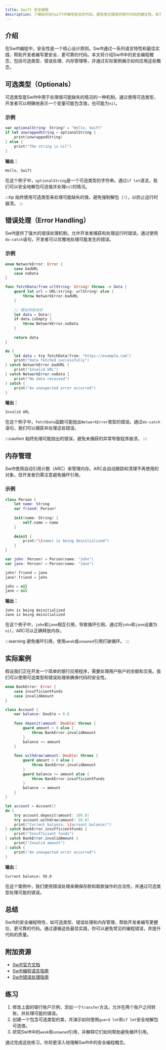 ```yaml
---
title: Swift 安全编程
description: 了解如何在Swift中编写安全的代码，避免常见错误并提升代码的健壮性。本文涵盖可选类型、错误处理、内存管理等关键概念。
---
```


## 介绍

在Swift编程中，安全性是一个核心设计原则。Swift通过一系列语言特性和最佳实践，帮助开发者编写更安全、更可靠的代码。本文将介绍Swift中的安全编程概念，包括可选类型、错误处理、内存管理等，并通过实际案例展示如何应用这些概念。

## 可选类型（Optionals）

可选类型是Swift中用于处理值可能缺失的情况的一种机制。通过使用可选类型，开发者可以明确地表示一个变量可能包含值，也可能为`nil`。

### 示例

```swift
var optionalString: String? = "Hello, Swift"
if let unwrappedString = optionalString {
    print(unwrappedString)
} else {
    print("The string is nil")
}
```

**输出：**
```
Hello, Swift
```

在这个例子中，`optionalString`是一个可选类型的字符串。通过`if let`语法，我们可以安全地解包可选值并处理`nil`的情况。

:::tip
始终使用可选类型来处理可能缺失的值，避免强制解包（`!`），以防止运行时崩溃。
:::

## 错误处理（Error Handling）

Swift提供了强大的错误处理机制，允许开发者捕获和处理运行时错误。通过使用`do-catch`语句，开发者可以优雅地处理可能发生的错误。

### 示例

```swift
enum NetworkError: Error {
    case badURL
    case noData
}

func fetchData(from urlString: String) throws -> Data {
    guard let url = URL(string: urlString) else {
        throw NetworkError.badURL
    }
    
    // 模拟网络请求
    let data = Data()
    if data.isEmpty {
        throw NetworkError.noData
    }
    
    return data
}

do {
    let data = try fetchData(from: "https://example.com")
    print("Data fetched successfully")
} catch NetworkError.badURL {
    print("Invalid URL")
} catch NetworkError.noData {
    print("No data received")
} catch {
    print("An unexpected error occurred")
}
```

**输出：**
```
Invalid URL
```

在这个例子中，`fetchData`函数可能抛出`NetworkError`类型的错误。通过`do-catch`语句，我们可以捕获并处理这些错误。

:::caution
始终处理可能抛出的错误，避免未捕获的异常导致程序崩溃。
:::

## 内存管理

Swift使用自动引用计数（ARC）来管理内存。ARC会自动跟踪和清理不再使用的对象，但开发者仍需注意避免循环引用。

### 示例

```swift
class Person {
    let name: String
    var friend: Person?
    
    init(name: String) {
        self.name = name
    }
    
    deinit {
        print("\(name) is being deinitialized")
    }
}

var john: Person? = Person(name: "John")
var jane: Person? = Person(name: "Jane")

john?.friend = jane
jane?.friend = john

john = nil
jane = nil
```

**输出：**
```
John is being deinitialized
Jane is being deinitialized
```

在这个例子中，`john`和`jane`相互引用，导致循环引用。通过将`john`和`jane`设置为`nil`，ARC可以正确释放内存。

:::warning
避免循环引用，使用`weak`或`unowned`引用打破循环。
:::

## 实际案例

假设我们正在开发一个简单的银行应用程序，需要处理用户账户的余额和交易。我们可以使用可选类型和错误处理来确保代码的安全性。

```swift
enum BankError: Error {
    case insufficientFunds
    case invalidAmount
}

class Account {
    var balance: Double = 0.0
    
    func deposit(amount: Double) throws {
        guard amount > 0 else {
            throw BankError.invalidAmount
        }
        balance += amount
    }
    
    func withdraw(amount: Double) throws {
        guard amount > 0 else {
            throw BankError.invalidAmount
        }
        guard balance >= amount else {
            throw BankError.insufficientFunds
        }
        balance -= amount
    }
}

let account = Account()
do {
    try account.deposit(amount: 100.0)
    try account.withdraw(amount: 50.0)
    print("Current balance: \(account.balance)")
} catch BankError.insufficientFunds {
    print("Insufficient funds")
} catch BankError.invalidAmount {
    print("Invalid amount")
} catch {
    print("An unexpected error occurred")
}
```

**输出：**
```
Current balance: 50.0
```

在这个案例中，我们使用错误处理来确保存款和取款操作的合法性，并通过可选类型处理可能的错误。

## 总结

Swift的安全编程特性，如可选类型、错误处理和内存管理，帮助开发者编写更健壮、更可靠的代码。通过遵循这些最佳实践，你可以避免常见的编程错误，并提升代码的质量。

## 附加资源

- [Swift官方文档](https://docs.swift.org/swift-book/)
- [Swift编程语言指南](https://developer.apple.com/swift/resources/)
- [Swift错误处理指南](https://developer.apple.com/documentation/swift/error_handling)

## 练习

1. 修改上面的银行账户示例，添加一个`transfer`方法，允许在两个账户之间转账，并处理可能的错误。
2. 创建一个包含可选类型的类，并演示如何使用`guard let`和`if let`安全地解包可选值。
3. 研究Swift中的`weak`和`unowned`引用，并解释它们如何帮助避免循环引用。

通过完成这些练习，你将更深入地理解Swift中的安全编程概念。